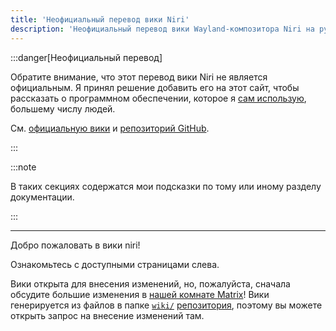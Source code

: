 ```yaml
---
title: 'Неофициальный перевод вики Niri'
description: 'Неофициальный перевод вики Wayland-композитора Niri на русском'
---
```


:::danger[Неофициальный перевод]

Обратите внимание, что этот перевод вики Niri не является официальным.
Я принял решение добавить его на этот сайт, чтобы рассказать о программном
обеспечении, которое я [сам использую](https://github.com/shelepuginivan/dotfiles),
большему числу людей.

См. [официальную вики](https://github.com/YaLTeR/niri/wiki) и
[репозиторий GitHub](https://github.com/YaLTeR/niri).

:::

:::note

В таких секциях содержатся мои подсказки по тому или иному разделу документации.

:::

---

Добро пожаловать в вики niri!

Ознакомьтесь с доступными страницами слева.

Вики открыта для внесения изменений, но, пожалуйста, сначала обсудите большие
изменения в [нашей комнате Matrix](https://matrix.to/#/#niri:matrix.org)!
Вики генерируется из файлов в папке [`wiki/`](https://github.com/YaLTeR/niri/tree/main/wiki)
[репозитория](https://github.com/YaLTeR/niri), поэтому вы можете открыть запрос
на внесение изменений там.
